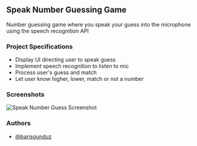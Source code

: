 ## Speak Number Guessing Game

Number guessing game where you speak your guess into the microphone using the speech recognition API

### Project Specifications

- Display UI directing user to speak guess
- Implement speech recognition to listen to mic
- Process user's guess and match
- Let user know higher, lower, match or not a number

### Screenshots


![Speak Number Guess Screenshot](/img/speak-number-guess.png)

### Authors

- [@barisgunduz](https://www.github.com/barisgunduz)
